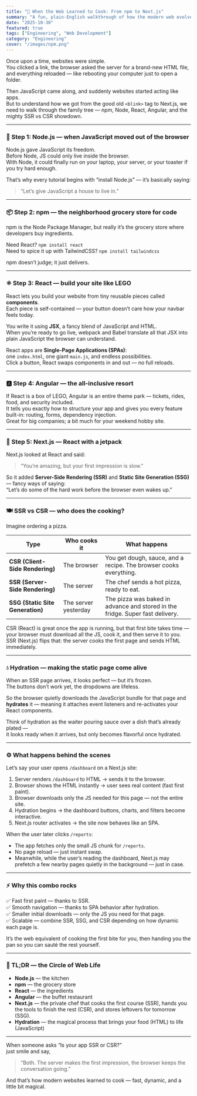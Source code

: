 ```yaml
---
title: "🍿 When the Web Learned to Cook: From npm to Next.js"
summary: "A fun, plain-English walkthrough of how the modern web evolved — from Node.js and npm to React, Angular, and Next.js — and what hydration really means (hint: it’s not about water)."
date: "2025-10-30"
featured: true
tags: ["Engineering", "Web Development"]
category: "Engineering"
cover: "/images/npm.png"
---
```


Once upon a time, websites were simple.  
You clicked a link, the browser asked the server for a brand-new HTML file, and everything reloaded — like rebooting your computer just to open a folder.

Then JavaScript came along, and suddenly websites started acting like apps.  
But to understand how we got from the good old `<blink>` tag to Next.js, we need to walk through the family tree — npm, Node, React, Angular, and the mighty SSR vs CSR showdown.

---

### 🧱 Step 1: Node.js — when JavaScript moved out of the browser

Node.js gave JavaScript its freedom.  
Before Node, JS could only live inside the browser.  
With Node, it could finally run on your laptop, your server, or your toaster if you try hard enough.

That’s why every tutorial begins with “install Node.js” — it’s basically saying:

> “Let’s give JavaScript a house to live in.”

---

### 📦 Step 2: npm — the neighborhood grocery store for code

npm is the Node Package Manager, but really it’s the grocery store where developers buy ingredients.

Need React? `npm install react`  
Need to spice it up with TailwindCSS? `npm install tailwindcss`

npm doesn’t judge; it just delivers.

---

### ⚛️ Step 3: React — build your site like LEGO

React lets you build your website from tiny reusable pieces called **components**.  
Each piece is self-contained — your button doesn’t care how your navbar feels today.

You write it using **JSX**, a fancy blend of JavaScript and HTML.  
When you’re ready to go live, webpack and Babel translate all that JSX into plain JavaScript the browser can understand.

React apps are **Single-Page Applications (SPAs)**:  
one `index.html`, one giant `main.js`, and endless possibilities.  
Click a button, React swaps components in and out — no full reloads.

---

### 🅰️ Step 4: Angular — the all-inclusive resort

If React is a box of LEGO, Angular is an entire theme park — tickets, rides, food, and security included.  
It tells you exactly how to structure your app and gives you every feature built-in: routing, forms, dependency injection.  
Great for big companies; a bit much for your weekend hobby site.

---

### 🚀 Step 5: Next.js — React with a jetpack

Next.js looked at React and said:

> “You’re amazing, but your first impression is slow.”

So it added **Server-Side Rendering (SSR)** and **Static Site Generation (SSG)** — fancy ways of saying:  
“Let’s do some of the hard work before the browser even wakes up.”

---

### 🍽️ SSR vs CSR — who does the cooking?

Imagine ordering a pizza.


| Type | Who cooks it | What happens |
|------|---------------|--------------|
| **CSR (Client-Side Rendering)** | The browser | You get dough, sauce, and a recipe. The browser cooks everything. |
| **SSR (Server-Side Rendering)** | The server | The chef sends a hot pizza, ready to eat. |
| **SSG (Static Site Generation)** | The server yesterday | The pizza was baked in advance and stored in the fridge. Super fast delivery. |


CSR (React) is great once the app is running, but that first bite takes time — your browser must download all the JS, cook it, and then serve it to you.  
SSR (Next.js) flips that: the server cooks the first page and sends HTML immediately.

---

### 💧 Hydration — making the static page come alive

When an SSR page arrives, it looks perfect — but it’s frozen.  
The buttons don’t work yet, the dropdowns are lifeless.

So the browser quietly downloads the JavaScript bundle for that page and **hydrates** it — meaning it attaches event listeners and re-activates your React components.

Think of hydration as the waiter pouring sauce over a dish that’s already plated —  
it looks ready when it arrives, but only becomes flavorful once hydrated.

---

### ⚙️ What happens behind the scenes

Let’s say your user opens `/dashboard` on a Next.js site:

1. Server renders `/dashboard` to HTML → sends it to the browser.  
2. Browser shows the HTML instantly → user sees real content (fast first paint).  
3. Browser downloads only the JS needed for this page — not the entire site.  
4. Hydration begins → the dashboard buttons, charts, and filters become interactive.  
5. Next.js router activates → the site now behaves like an SPA.

When the user later clicks `/reports`:

- The app fetches only the small JS chunk for `/reports`.  
- No page reload — just instant swap.  
- Meanwhile, while the user’s reading the dashboard, Next.js may prefetch a few nearby pages quietly in the background — just in case.

---

### ⚡ Why this combo rocks

✅ Fast first paint — thanks to SSR.  
✅ Smooth navigation — thanks to SPA behavior after hydration.  
✅ Smaller initial downloads — only the JS you need for that page.  
✅ Scalable — combine SSR, SSG, and CSR depending on how dynamic each page is.

It’s the web equivalent of cooking the first bite for you, then handing you the pan so you can sauté the rest yourself.

---

### 🔁 TL;DR — the Circle of Web Life

- **Node.js** — the kitchen  
- **npm** — the grocery store  
- **React** — the ingredients  
- **Angular** — the buffet restaurant  
- **Next.js** — the private chef that cooks the first course (SSR), hands you the tools to finish the rest (CSR), and stores leftovers for tomorrow (SSG).  
- **Hydration** — the magical process that brings your food (HTML) to life (JavaScript)

---

When someone asks “Is your app SSR or CSR?”  
just smile and say,

> “Both. The server makes the first impression, the browser keeps the conversation going.”

And that’s how modern websites learned to cook — fast, dynamic, and a little bit magical.
